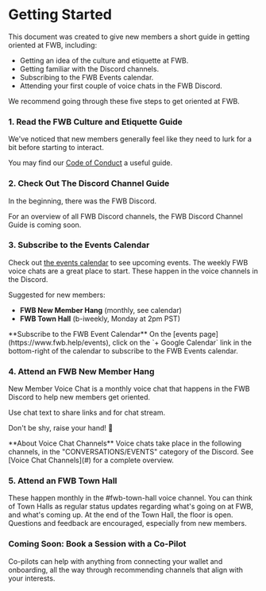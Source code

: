 # **Getting Started**

This document was created to give new members a short guide in getting oriented at FWB, including:

-   Getting an idea of the culture and etiquette at FWB.
-   Getting familiar with the Discord channels.
-   Subscribing to the FWB Events calendar.
-   Attending your first couple of voice chats in the FWB Discord.

We recommend going through these five steps to get oriented at FWB.

### **1. Read the FWB Culture and Etiquette Guide**

We've noticed that new members generally feel like they need to lurk for a bit before starting to interact.

You may find our [Code of Conduct](https://github.com/friends-with-benefits/codeofconduct/blob/main/code.md) a useful guide.

### **2. Check Out The Discord Channel Guide**

In the beginning, there was the FWB Discord.

For an overview of all FWB Discord channels, the FWB Discord Channel Guide is coming soon.

### **3. Subscribe to the Events Calendar**

Check out [the events calendar](https://www.fwb.help/events) to see upcoming events. The weekly FWB voice chats are a great place to start. These happen in the voice channels in the Discord.

Suggested for new members:

-   **FWB New Member Hang** (monthly, see calendar)
-   **FWB Town Hall** (b-iweekly, Monday at 2pm PST)

<Callout emoji="ℹ️">
  **Subscribe to the FWB Event Calendar**
  On the [events page](https://www.fwb.help/events), click on the `+ Google Calendar` link in the bottom-right of the calendar to subscribe to the FWB Events calendar.
</Callout>

### **4. Attend an FWB New Member Hang**

New Member Voice Chat is a monthly voice chat that happens in the FWB Discord to help new members get oriented.

Use chat text to share links and for chat stream.

Don't be shy, raise your hand! 👋

<Callout emoji="ℹ️">
  **About Voice Chat Channels**
  Voice chats take place in the following channels, in the "CONVERSATIONS/EVENTS" category of the Discord. See [Voice Chat Channels](#) for a complete overview. 
</Callout>

### **5. Attend an FWB Town Hall**

These happen monthly in the #fwb-town-hall voice channel. You can think of Town Halls as regular status updates regarding what's going on at FWB, and what's coming up. At the end of the Town Hall, the floor is open. Questions and feedback are encouraged, especially from new members.

### **Coming Soon: Book a Session with a Co-Pilot**

Co-pilots can help with anything from connecting your wallet and onboarding, all the way through recommending channels that align with your interests.

​